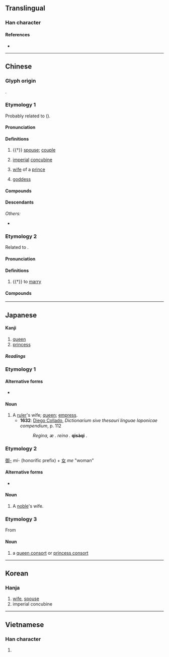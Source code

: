 {{character info}}
==Translingual==

===Han character===
{{Han char|rn=38|rad=女|as=03|sn=6|four=47417|canj=VSU|ids=⿰女己}}

====References====
* {{Han ref|kx=0255.220|dkj=06061|hdz=21027.110|uh=5983|ud=22915|bh=A66D|bd=42605}}

----

==Chinese==
{{zh-forms}}

===Glyph origin===
{{Han etym}}
{{Han compound|女|卩|ls=ic|t1=woman|t2=a kneeling man}}.

===Etymology 1===
Probably related to {{och-l|配|to match}} ({{zh-ref|Wang, 1982}}).

====Pronunciation====
{{zh-pron
|m=fēi
|m-s=fei1
|c=fei1
|c-t=fei1
|g=fii1
|h=pfs=fî;gd=fi1
|j=fei1
|mb=hí
|md=hĭ
|mn=hui
|mn-t=hui1
|w=1fi
|x=fei1
|mc=1
|oc=y,2
|cat=n
}}

====Definitions====
{{zh-hanzi}}

# {{†}} [[spouse]]; [[couple]]
# {{lb|zh|historical}} [[imperial]] [[concubine]]
# {{lb|zh|historical}} [[wife]] of a [[prince]]
# {{lb|zh|religion|honorific}} [[goddess]]

====Compounds====
{{zh-der|太妃糖|元妃|妃子笑|五妃廟|宸妃|妃祿仙女|帝妃|后妃|宓妃|婁妃|妃色|妃子|妃嬪|妃匹|天妃|嬪妃|潘妃金蓮|梅妃|湘妃竹|江妃|禿妃之髮|王妃|楊貴妃|湘妃|潘妃|洛浦宓妃|明妃|潘妃步|靈妃|賢妃|貴妃醉酒|貴妃|虙妃|皇妃|九妃|二妃|仙妃|伯妃引|側妃|儲妃|兩妃|取青妃白|四妃|大妃|天子妃|太妃|妃呼豨|妃妾|妃子園|妾妃|娀妃|宮妃|少妃|庶妃|徐妃|星妃|景陽妃|月妃|楊妃|楊妃垢|楊妃山茶|楊妃春睡|楊妃粉|楊妃茶|楊妃醉舞|楚妃|楚妃吟|楚妃歎|正妃|水妃|江妃佩|洛妃|淑妃|淬妃|湘妃墓|湘妃廟|湘妃椅|湘妃鼓瑟|湘陵妃子|漆妃|漢宮妃|玉妃|瑤妃|瓊妃|皇太妃|皇貴妃|真妃|秦妃|竹妃|羿妃|蟾妃|貞妃|貴妃榻|貴妃粉|遺妃|邰妃|醉楊妃|醉楊妃色|霜妃|香妃|魏妃|麗妃|黃妃塔}}

====Descendants====
{{CJKV||ひ|비|phi}}
''Others:''
* {{desc|bor=1|mnc|ᡶᡝᡳ}}

===Etymology 2===
Related to {{och-l|配|to match}}.

====Pronunciation====
{{zh-pron
|m=pèi
|c=pui3
|mc=2
|oc=n,1
|cat=v
}}

====Definitions====
{{zh-hanzi}}

# {{†}} to [[marry]]

====Compounds====
{{zh-der|妃耦|妃偶|妃合}}

----

==Japanese==

====Kanji====
{{ja-kanji|grade=c|rs=女03}}

# [[queen]]
# [[princess]]

=====Readings=====
{{ja-readings
|kanon=ひ,はい
|goon=ひ,へ
|kun=きさき-
}}

===Etymology 1===

====Alternative forms====
* {{ja-l|后}}

====Noun====
{{ja-noun|きさき|きさい}}

# A [[ruler]]'s wife; [[queen]]; [[empress]].
#* '''1632''': [[w:Diego Collado|Diego Collado]], ''Dictionarium sive thesauri linguae Iaponicae compendium'', p. 112
#*: ''Regina, æ . reina .'' '''qisàqi''' .

===Etymology 2===
[[御-]] ''mi-'' (honorific prefix) + [[女]] ''me'' "woman"

====Alternative forms====
* {{ja-l|御妻}}

====Noun====
{{ja-noun|みめ}}

# A [[noble]]'s wife.

===Etymology 3===
From {{der|ja|ltc|sort=ひ|妃|tr=pʰʉi}}

====Noun====
{{ja-noun|ひ}}

# a [[queen consort]] or [[princess consort]]
#:{{ja-x|お妃|お-ひ|the queen}}
#:{{ja-x|聖%剣を抱く王%妃ギネヴィア|^せい%けん を ^いだく ^おう%ひ ^ギネヴィア|Guinevere, the Queen Who Bears the Holy Sword}}
#:{{ja-x|妃%殿%下|^ひ%でん%か|Her Highness the Princess}}
#:{{ja-x|文%仁 親%王%妃 紀%子|^ふみ%ひと ^しん%のう%ひ ^き%こ|Kiko, Princess Fumihito|lit=Kiko, Consort of Prince Fumihito}}
#:{{ja-x|ウェールズ公%妃ダイアナ|^ウェールズ ^こう%ひ ^ダイアナ|Diana, Princess of Wales|lit=Diana, Consort of the Prince of Wales}}

{{top|ja|Female|sort=ひ}}

----

==Korean==

===Hanja===
{{ko-hanja|hangeul=[[비]], [[배]]|rv=bi, b|mr=pi, p}}

# [[wife]], [[spouse]]
# imperial concubine

----

==Vietnamese==

===Han character===
{{vi-hantu|[[phi]]|rs=女03}}

# {{rfdef|vi|sort=女03}}